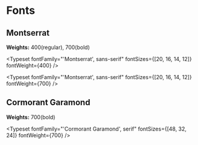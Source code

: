 
<Meta title="Fonts" />

# Fonts

## Montserrat

**Weights:** 400(regular), 700(bold)

<Typeset
  fontFamily="'Montserrat', sans-serif"
  fontSizes={[20, 16, 14, 12]}
  fontWeight={400}
/>

<Typeset
  fontFamily="'Montserrat', sans-serif"
  fontSizes={[20, 16, 14, 12]}
  fontWeight={700}
/>

## Cormorant Garamond

**Weights:** 700(bold)

<Typeset
  fontFamily="'Cormorant Garamond', serif"
  fontSizes={[48, 32, 24]}
  fontWeight={700}
/>
